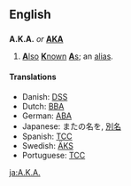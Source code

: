 {{see|aka|åka|AKA}}
==English==

==={{Abbreviation}}===
'''A.K.A.''' ''or'' '''[[AKA]]'''
# [[also|'''A'''lso]] [[known|'''K'''nown]] [[as|'''A'''s]]; an [[alias]].

====Translations====
<!--Add ABBREVIATIONS here where these exist, rather than full forms-->
*Danish: [[DSS]] <!--[[den samme som]], [[alias]] -->
*Dutch: [[BBA]] <!--[[beter bekend als]], [[alias]] -->
*German: [[ABA]] <!--[[auch bekannt als]], [[alias]] -->
*Japanese: またの名を, [[別名]]
*Spanish: [[TCC]] <!-- [[también conocido como]], [[alias]] -->
*Swedish: [[ÄKS]] <!-- [[även känd som]], [[alias]] -->
*Portuguese: [[TCC]] <!-- [[Também Conhecido Como]], [[alias]] -->
[[ja:A.K.A.]]